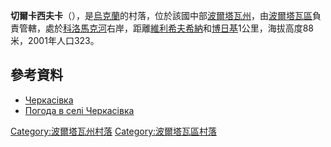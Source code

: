 {{coord|49|38|38|N|34|49|13|E|scale:100000_region:UA|display=title}}

'''切爾卡西夫卡'''（{{lang-uk|Черкасівка}}），是[[烏克蘭|烏克蘭]]的村落，位於該國中部[[波爾塔瓦州|波爾塔瓦州]]，由[[波爾塔瓦區|波爾塔瓦區]]負責管轄，處於[[科洛馬克河|科洛馬克河]]右岸，距離[[維利希夫希納|維利希夫希納]]和[[博日基_(波爾塔瓦區)|博日基]]1公里，海拔高度88米，2001年人口323。

==參考資料==
* [http://gska2.rada.gov.ua/pls/z7502/A005?rdat1=20.11.2007&rf7571=26473 Черкасівка]{{dead link|date=2017年11月 |bot=InternetArchiveBot |fix-attempted=yes }}
* [http://weather.in.ua/ua/poltavskaja/28269 Погода в селі Черкасівка] {{Wayback|url=http://weather.in.ua/ua/poltavskaja/28269 |date=20160305220954 }}

{{DEFAULTSORT:Черкасівка}}
[[Category:波爾塔瓦州村落|Category:波爾塔瓦州村落]]
[[Category:波爾塔瓦區村落|Category:波爾塔瓦區村落]]


{{Poltava-geo-stub}}